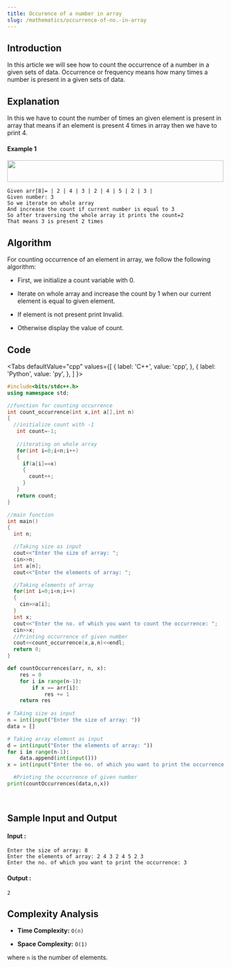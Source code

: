 ```yaml
---
title: Occurence of a number in array
slug: /mathematics/occurrence-of-no.-in-array
---
```


## Introduction

In this article we will see how to count the occurrence of a number in a given sets of data. Occurrence or frequency means how many times a number is present in a given sets of data.

## Explanation 
In this we have to count the number of times an given element is present in array that means if an element is present 4 times in array then we have to print 4.
#### Example 1

<img src="https://i.imgur.com/8Gwk5QG.png" width="500" height="50"/>

```
Given arr[8]= | 2 | 4 | 3 | 2 | 4 | 5 | 2 | 3 |
Given number: 3
So we iterate on whole array 
And increase the count if current number is equal to 3
So after traversing the whole array it prints the count=2 
That means 3 is present 2 times

```
## Algorithm

For counting occurrence of an element in array, we follow the following algorithm:

* First, we initialize a count variable with 0.

* Iterate on whole array and increase the count by 1 when our current element is equal to given element.

* If element is not present print Invalid.

* Otherwise display the value of count.

## Code


<Tabs
  defaultValue="cpp"
  values={[
    { label: 'C++', value: 'cpp', },
    { label: 'Python', value: 'py', },
  ]
}>
<TabItem value="cpp">

```cpp
#include<bits/stdc++.h>
using namespace std;

//function for counting occurrence
int count_occurrence(int x,int a[],int n)
{
  //initialize count with -1
   int count=-1;
   
   //iterating on whole array
   for(int i=0;i<n;i++)
   {
     if(a[i]==x)
     {
       count++;
     }
   }
   return count;
}

//main function
int main()
{
  int n;

  //Taking size as input
  cout<<"Enter the size of array: ";
  cin>>n;
  int a[n];
  cout<<"Enter the elements of array: ";

  //Taking elements of array
  for(int i=0;i<n;i++)
  {
    cin>>a[i];
  }
  int x;
  cout<<"Enter the no. of which you want to count the occurrence: ";
  cin>>x;
  //Printing occurrence of given number
  cout<<count_occurrence(x,a,n)<<endl;
  return 0;
}

```
</TabItem>

<TabItem value="py">

```python   
def countOccurrences(arr, n, x):
    res = 0
    for i in range(n-1):
        if x == arr[i]:
            res += 1
    return res
  
# Taking size as input 
n = int(input("Enter the size of array: "))
data = []

# Taking array element as input
d = int(input("Enter the elements of array: "))
for i in range(n-1):
    data.append(int(input()))
x = int(input("Enter the no. of which you want to print the occurrence: "))  

  #Printing the occurrence of given number 
print(countOccurrences(data,n,x))
   
    
```
</TabItem>
</Tabs>

## Sample Input and Output

#### Input :

```
Enter the size of array: 8
Enter the elements of array: 2 4 3 2 4 5 2 3
Enter the no. of which you want to print the occurrence: 3

```
#### Output :

```
2
```

## Complexity Analysis
 
- **Time Complexity:** `O(n)`

- **Space Complexity:** `O(1)`

where `n` is the number of elements.

